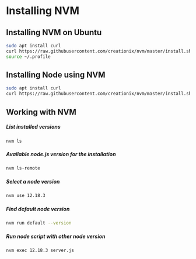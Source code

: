 # Installing NVM

## Installing NVM on Ubuntu
```bash copy
sudo apt install curl
curl https://raw.githubusercontent.com/creationix/nvm/master/install.sh | bash
source ~/.profile   
```

## Installing Node using NVM
```bash copy
sudo apt install curl
curl https://raw.githubusercontent.com/creationix/nvm/master/install.sh | bash
```

## Working with NVM
##### List installed versions
```bash copy
nvm ls
```

##### Available node.js version for the installation
```bash copy
nvm ls-remote
```

##### Select a node version
```bash copy
nvm use 12.18.3
```

##### Find default node version
```bash copy
nvm run default --version
```

##### Run node script with other node version
```bash copy
nvm exec 12.18.3 server.js
```


